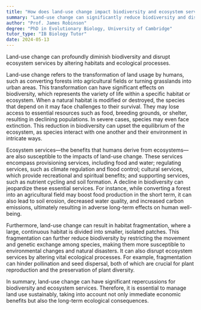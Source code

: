 ```yaml
---
title: "How does land-use change impact biodiversity and ecosystem services?"
summary: "Land-use change can significantly reduce biodiversity and disrupt ecosystem services by altering habitats and ecological processes."
author: "Prof. James Robinson"
degree: "PhD in Evolutionary Biology, University of Cambridge"
tutor_type: "IB Biology Tutor"
date: 2024-05-13
---
```


Land-use change can profoundly diminish biodiversity and disrupt ecosystem services by altering habitats and ecological processes.

Land-use change refers to the transformation of land usage by humans, such as converting forests into agricultural fields or turning grasslands into urban areas. This transformation can have significant effects on biodiversity, which represents the variety of life within a specific habitat or ecosystem. When a natural habitat is modified or destroyed, the species that depend on it may face challenges to their survival. They may lose access to essential resources such as food, breeding grounds, or shelter, resulting in declining populations. In severe cases, species may even face extinction. This reduction in biodiversity can upset the equilibrium of the ecosystem, as species interact with one another and their environment in intricate ways.

Ecosystem services—the benefits that humans derive from ecosystems—are also susceptible to the impacts of land-use change. These services encompass provisioning services, including food and water; regulating services, such as climate regulation and flood control; cultural services, which provide recreational and spiritual benefits; and supporting services, such as nutrient cycling and soil formation. A decline in biodiversity can jeopardize these essential services. For instance, while converting a forest into an agricultural field may boost food production in the short term, it can also lead to soil erosion, decreased water quality, and increased carbon emissions, ultimately resulting in adverse long-term effects on human well-being.

Furthermore, land-use change can result in habitat fragmentation, where a large, continuous habitat is divided into smaller, isolated patches. This fragmentation can further reduce biodiversity by restricting the movement and genetic exchange among species, making them more susceptible to environmental changes and natural disasters. It can also disrupt ecosystem services by altering vital ecological processes. For example, fragmentation can hinder pollination and seed dispersal, both of which are crucial for plant reproduction and the preservation of plant diversity.

In summary, land-use change can have significant repercussions for biodiversity and ecosystem services. Therefore, it is essential to manage land use sustainably, taking into account not only immediate economic benefits but also the long-term ecological consequences.
    